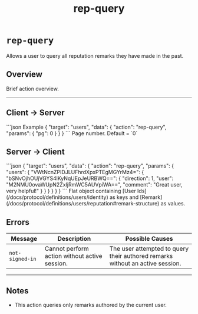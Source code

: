 ﻿---
title: "rep-query"
---


# `rep-query`

Allows a user to query all reputation remarks they have made in the past.

## Overview

Brief action overview.

---

## Client → Server

<SchemaExample path="/comms/users/rep-query.json">
```json Example
{
    "target": "users",
    "data": {
        "action": "rep-query",
        "params": {
            "pg": 0
        }
    }
}
```
</SchemaExample>

<ParamsList>
    <Param name="pg" type="integer">
        Page number. Default = `0`
    </Param>
</ParamsList>

## Server → Client

<SchemaExample path="/comms/users/rep-query-response.json">
```json
{
    "target": "users",
    "data": {
        "action": "rep-query",
        "params": {
        "users": {
            "VWtNcnZPIDJLUFhrdXpxPTEgMGYrMz4=": {
                "bSNvOjhOUjVGYS4lKyNqUEpJeURBWQ==": {
                    "direction": 1,
                    "user": "M2NMU0ovaWUpN2ZxIjRmWC5AUVpiWA==",
                    "comment": "Great user, very helpful!"
                    }
                }
            }
        }
    }
}
```
</SchemaExample>

<ParamsList>
    <Param body="users" type="object" required>
        Flat object containing [User Ids](/docs/protocol/definitions/users/identity) as keys and
        [Remark](/docs/protocol/definitions/users/reputation#remark-structure) as values.
    </Param>
</ParamsList>


## Errors

| Message         | Description                                   | Possible Causes                                                               |
|-----------------|-----------------------------------------------|-------------------------------------------------------------------------------|
| `not-signed-in` | Cannot perform action without active session. | The user attempted to query their authored remarks without an active session. |

---

## Notes

- This action queries only remarks authored by the current user.
